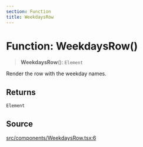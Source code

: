 ```yaml
---
section: Function
title: WeekdaysRow
---
```


# Function: WeekdaysRow()

> **WeekdaysRow**(): `Element`

Render the row with the weekday names.

## Returns

`Element`

## Source

[src/components/WeekdaysRow.tsx:6](https://github.com/gpbl/react-day-picker/blob/45cca307e/src/components/WeekdaysRow.tsx#L6)
